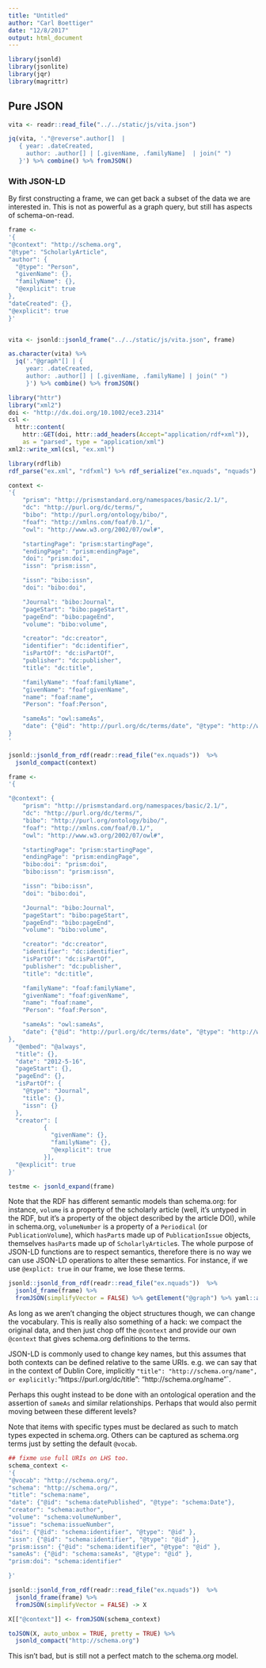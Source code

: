 ```yaml
---
title: "Untitled"
author: "Carl Boettiger"
date: "12/8/2017"
output: html_document
---
```


```r
library(jsonld)
library(jsonlite)
library(jqr)
library(magrittr)
```



## Pure JSON

```r
vita <- readr::read_file("../../static/js/vita.json")

jq(vita, '."@reverse".author[]  | 
   { year: .dateCreated, 
     author: .author[] | [.givenName, .familyName]  | join(" ")
   }') %>% combine() %>% fromJSON()
```


### With JSON-LD

By first constructing a frame, we can get back a subset of the data we are interested in.  This is not as powerful as a graph query, but still has aspects of schema-on-read.  

```r
frame <-
'{
"@context": "http://schema.org",
"@type": "ScholarlyArticle",
"author": {
  "@type": "Person",
  "givenName": {},
  "familyName": {},
  "@explicit": true
},
"dateCreated": {},
"@explicit": true
}'


vita <- jsonld::jsonld_frame("../../static/js/vita.json", frame)
```


```r
as.character(vita) %>% 
  jq('."@graph"[] | { 
     year: .dateCreated, 
     author: .author[] | [.givenName, .familyName] | join(" ")    
     }') %>% combine() %>% fromJSON()
```


```r
library("httr")
library("xml2")
doi <- "http://dx.doi.org/10.1002/ece3.2314"
csl <-
  httr::content(
    httr::GET(doi, httr::add_headers(Accept="application/rdf+xml")),
    as = "parsed", type = "application/xml")
xml2::write_xml(csl, "ex.xml")

library(rdflib)
rdf_parse("ex.xml", "rdfxml") %>% rdf_serialize("ex.nquads", "nquads")
```





```r
context <- 
'{
    "prism": "http://prismstandard.org/namespaces/basic/2.1/",
    "dc": "http://purl.org/dc/terms/",
    "bibo": "http://purl.org/ontology/bibo/",
    "foaf": "http://xmlns.com/foaf/0.1/",
    "owl": "http://www.w3.org/2002/07/owl#",

    "startingPage": "prism:startingPage",
    "endingPage": "prism:endingPage",
    "doi": "prism:doi", 
    "issn": "prism:issn",

    "issn": "bibo:issn",
    "doi": "bibo:doi",

    "Journal": "bibo:Journal",
    "pageStart": "bibo:pageStart",
    "pageEnd": "bibo:pageEnd",
    "volume": "bibo:volume",

    "creator": "dc:creator",
    "identifier": "dc:identifier",
    "isPartOf": "dc:isPartOf",
    "publisher": "dc:publisher",
    "title": "dc:title",

    "familyName": "foaf:familyName",
    "givenName": "foaf:givenName",
    "name": "foaf:name",
    "Person": "foaf:Person",

    "sameAs": "owl:sameAs",
    "date": {"@id": "http://purl.org/dc/terms/date", "@type": "http://www.w3.org/2001/XMLSchema#date"}
}
'

```


```r
jsonld::jsonld_from_rdf(readr::read_file("ex.nquads"))  %>% 
  jsonld_compact(context) 
```



```r

frame <- 
'{

"@context": {
    "prism": "http://prismstandard.org/namespaces/basic/2.1/",
    "dc": "http://purl.org/dc/terms/",
    "bibo": "http://purl.org/ontology/bibo/",
    "foaf": "http://xmlns.com/foaf/0.1/",
    "owl": "http://www.w3.org/2002/07/owl#",

    "startingPage": "prism:startingPage",
    "endingPage": "prism:endingPage",
    "bibo:doi": "prism:doi", 
    "bibo:issn": "prism:issn",

    "issn": "bibo:issn",
    "doi": "bibo:doi",

    "Journal": "bibo:Journal",
    "pageStart": "bibo:pageStart",
    "pageEnd": "bibo:pageEnd",
    "volume": "bibo:volume",

    "creator": "dc:creator",
    "identifier": "dc:identifier",
    "isPartOf": "dc:isPartOf",
    "publisher": "dc:publisher",
    "title": "dc:title",

    "familyName": "foaf:familyName",
    "givenName": "foaf:givenName",
    "name": "foaf:name",
    "Person": "foaf:Person",

    "sameAs": "owl:sameAs",
    "date": {"@id": "http://purl.org/dc/terms/date", "@type": "http://www.w3.org/2001/XMLSchema#date"}
},
  "@embed": "@always",
  "title": {},
  "date": "2012-5-16",
  "pageStart": {},
  "pageEnd": {},
  "isPartOf": {
    "@type": "Journal",
    "title": {},
    "issn": {}
  },
  "creator": [
          {
            "givenName": {},
            "familyName": {},
            "@explicit": true
          }],
  "@explicit": true
}'

testme <- jsonld_expand(frame)
```

Note that the RDF has different semantic models than schema.org: for instance, `volume` is a property of the scholarly article (well, it's untyped in the RDF, but it's a property of the object described by the article DOI), while in schema.org, `volumeNumber` is a property of a `Periodical` (or `PublicationVolume`), which `hasPart`s made up of `PublicationIssue` objects, themselves `hasPart`s made up of `ScholarlyArticle`s.  The whole purpose of JSON-LD functions are to respect semantics, therefore there is no way we can use JSON-LD operations to alter these semantics.  For instance, if we use `@explict: true` in our frame, we lose these terms.

```r
jsonld::jsonld_from_rdf(readr::read_file("ex.nquads"))  %>% 
  jsonld_frame(frame) %>% 
  fromJSON(simplifyVector = FALSE) %>% getElement("@graph") %>% yaml::as.yaml() %>% cat()
```

As long as we aren't changing the object structures though, we can change the vocabulary.  This is really also something of a hack: we compact the original data, and then just chop off the `@context` and provide our own `@context` that gives schema.org definitions to the terms.  

JSON-LD is commonly used to change key names, but this assumes that both contexts can be defined relative to the same URIs.  e.g. we can say that in the context of Dublin Core,  implicitly `"title": "http://schema.org/name",
or explicitly: `"https://purl.org/dc/title": "http://schema.org/name"`.

Perhaps this ought instead to be done with an ontological operation and the assertion of `sameAs` and similar relationships.  Perhaps that would also permit moving between these different levels?  


Note that items with specific types must be declared as such to match types expected in schema.org. Others can be captured as schema.org terms just by setting the default `@vocab`.  

```r
## fixme use full URIs on LHS too.  
schema_context <-
'{
"@vocab": "http://schema.org/",
"schema": "http://schema.org/",
"title": "schema:name",
"date": {"@id": "schema:datePublished", "@type": "schema:Date"},
"creator": "schema:author",
"volume": "schema:volumeNumber",
"issue": "schema:issueNumber",
"doi": {"@id": "schema:identifier", "@type": "@id" },
"issn": {"@id": "schema:identifier", "@type": "@id" },
"prism:issn": {"@id": "schema:identifier", "@type": "@id" },
"sameAs": {"@id": "schema:sameAs", "@type": "@id" },
"prism:doi": "schema:identifier"

}'
```

```r
jsonld::jsonld_from_rdf(readr::read_file("ex.nquads"))  %>% 
  jsonld_frame(frame) %>% 
  fromJSON(simplifyVector = FALSE) -> X

X[["@context"]] <- fromJSON(schema_context)

toJSON(X, auto_unbox = TRUE, pretty = TRUE) %>%
  jsonld_compact("http://schema.org")
```

This isn't bad, but is still not a perfect match to the schema.org model.  

